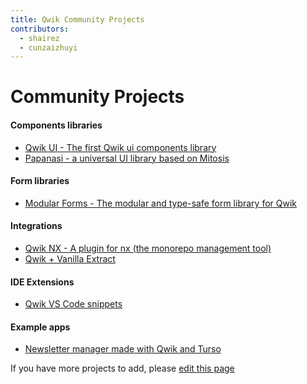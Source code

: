 ```yaml
---
title: Qwik Community Projects
contributors:
  - shairez
  - cunzaizhuyi
---
```


# Community Projects

#### Components libraries

- <a href="https://github.com/qwikifiers/qwik-ui" target="_blank">
    Qwik UI - The first Qwik ui components library
  </a>
- <a href="https://papanasi.js.org/" target="_blank">
    Papanasi - a universal UI library based on Mitosis
  </a>

#### Form libraries

- <a href="https://github.com/fabian-hiller/modular-forms" target="_blank">
    Modular Forms - The modular and type-safe form library for Qwik
  </a>

#### Integrations

- <a href="https://github.com/qwikifiers/qwik-nx" target="_blank">
    Qwik NX - A plugin for nx (the monorepo management tool)
  </a>
- <a href="https://github.com/wmertens/styled-vanilla-extract" target="_blank">
    Qwik + Vanilla Extract
  </a>

#### IDE Extensions

- <a href="https://github.com/qwikverse/vscode-qwik-snippets" target="_blank">
    Qwik VS Code snippets
  </a>

#### Example apps

- <a href="https://github.com/xinnks/turqw-newsletter" target="_blank">
    Newsletter manager made with Qwik and Turso
  </a>

If you have more projects to add, please [edit this page](https://github.com/BuilderIO/qwik/edit/main/packages/docs/src/routes/community/projects/index.mdx)
